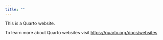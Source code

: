 ```yaml
---
title: ""
---
```


This is a Quarto website.

To learn more about Quarto websites visit <https://quarto.org/docs/websites>.
